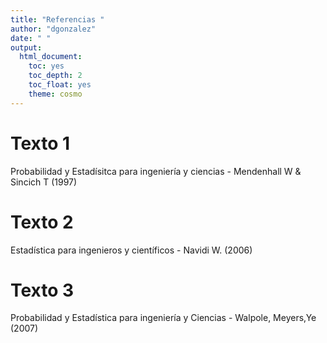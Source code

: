 ```yaml
---
title: "Referencias "
author: "dgonzalez"
date: " "
output:
  html_document:
    toc: yes
    toc_depth: 2
    toc_float: yes
    theme: cosmo
---
```


# Texto 1
Probabilidad y Estadísitca para ingeniería y ciencias - Mendenhall W & Sincich T (1997)

# Texto 2
Estadística para ingenieros y científicos - Navidi W. (2006)

# Texto 3
Probabilidad y Estadística para ingeniería y Ciencias - Walpole, Meyers,Ye (2007)
